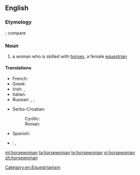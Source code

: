 ==English==

===Etymology===
{{compound|horse|woman}}; compare {{term|horseman}}

===Noun===
{{en-noun|horsewomen}}

# a woman who is skilled with [[horse]]s, a female [[equestrian]]

====Translations====
{{trans-top|a female equestrian}}
* French: {{t+|fr|écuyère|f}}
* Greek: {{t-|el|αναβάτρια|f|tr=anavátria|sc=Grek}}
* Irish: {{t-|ga|baneachlach|m}}, {{t-|ga|banmharcach|m}}
* Italian: {{t-|it|amazzone|f}}
* Russian: {{t+|ru|всадница|f|tr=vsádnica|sc=Cyrl}}, {{t+|ru|наездница|f|tr=najézdnica|sc=Cyrl}}, {{t+|ru|амазо́нка|f|tr=amazónka|sc=Cyrl}}
{{trans-mid}}
* Serbo-Croatian:
*: Cyrillic: {{t-|sh|jahàčica|f|sc=Cyrl}}
*: Roman: {{t-|sh|јаха̀чица|f}}
* Spanish: {{t+|es|jinete|m|f}}
* {{ttbc|sv}}: {{tø|sv|[[kvinnlig]] [[ryttare]]|c}}<!-- drop links if not [[WT:SOP]] -->, {{t+|sv|ryttarinna|f}}
{{trans-bottom}}

[[Category:en:Equestrianism]]

[[ml:horsewoman]]
[[ta:horsewoman]]
[[te:horsewoman]]
[[vi:horsewoman]]
[[zh:horsewoman]]